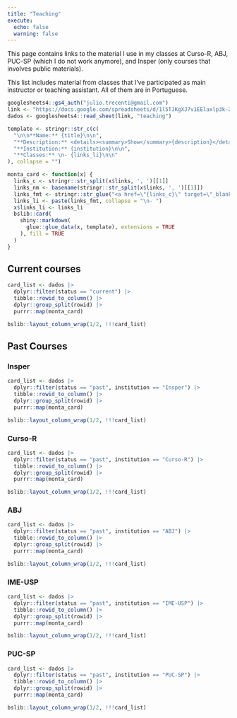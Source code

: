 ```yaml
---
title: "Teaching"
execute:
  echo: false
  warning: false
---
```


This page contains links to the material I use in my classes at Curso-R, ABJ, PUC-SP (which I do not work anymore), and Insper (only courses that involves public materials).

This list includes material from classes that I've participated as main instructor or teaching assistant. All of them are in Portuguese.

```r
googlesheets4::gs4_auth("julio.trecenti@gmail.com")
link <- "https://docs.google.com/spreadsheets/d/1l5TJKgXJ7v1EElaxlp3k-ZyEUDOM_0eSAp04O7LFh8E/edit#gid=0"
dados <- googlesheets4::read_sheet(link, "teaching")
```


```{=html}
<style>
  .card-body > p {
    margin-bottom: 0px;
  }

  .bslib-gap-spacing {
    gap: 0px;
  }

  details {
    margin-bottom: 0px;
  }

  .hide-img {
    display: none;
  }
</style>
```

```r

template <- stringr::str_c(c(
  "\n\n**Name:** {title}\n\n",
  "**Description:** <details><summary>Show</summary>{description}</details>\n\n",
  "**Institution:** {institution}\n\n",
  "**Classes:** \n- {links_li}\n\n"
), collapse = "")

monta_card <- function(x) {
  links_c <- stringr::str_split(x$links, ', ')[[1]]
  links_nm <- basename(stringr::str_split(x$links, ', ')[[1]])
  links_fmt <- stringr::str_glue("<a href=\"{links_c}\" target=\"_blank\">{links_nm}</a>")
  links_li <- paste(links_fmt, collapse = "\n- ")
  x$links_li <- links_li
  bslib::card(
    shiny::markdown(
      glue::glue_data(x, template), extensions = TRUE
    ), fill = TRUE
  )
}

```

## Current courses

```r
card_list <- dados |>
  dplyr::filter(status == "current") |>
  tibble::rowid_to_column() |>
  dplyr::group_split(rowid) |>
  purrr::map(monta_card)

bslib::layout_column_wrap(1/2, !!!card_list)
```

## Past Courses

### Insper

```r
card_list <- dados |>
  dplyr::filter(status == "past", institution == "Insper") |>
  tibble::rowid_to_column() |>
  dplyr::group_split(rowid) |>
  purrr::map(monta_card)

bslib::layout_column_wrap(1/2, !!!card_list)
```


### Curso-R

```r
card_list <- dados |>
  dplyr::filter(status == "past", institution == "Curso-R") |>
  tibble::rowid_to_column() |>
  dplyr::group_split(rowid) |>
  purrr::map(monta_card)

bslib::layout_column_wrap(1/2, !!!card_list)
```

### ABJ

```r
card_list <- dados |>
  dplyr::filter(status == "past", institution == "ABJ") |>
  tibble::rowid_to_column() |>
  dplyr::group_split(rowid) |>
  purrr::map(monta_card)

bslib::layout_column_wrap(1/2, !!!card_list)
```

### IME-USP

```r
card_list <- dados |>
  dplyr::filter(status == "past", institution == "IME-USP") |>
  tibble::rowid_to_column() |>
  dplyr::group_split(rowid) |>
  purrr::map(monta_card)

bslib::layout_column_wrap(1/2, !!!card_list)
```



### PUC-SP

```r
card_list <- dados |>
  dplyr::filter(status == "past", institution == "PUC-SP") |>
  tibble::rowid_to_column() |>
  dplyr::group_split(rowid) |>
  purrr::map(monta_card)

bslib::layout_column_wrap(1/2, !!!card_list)
```

